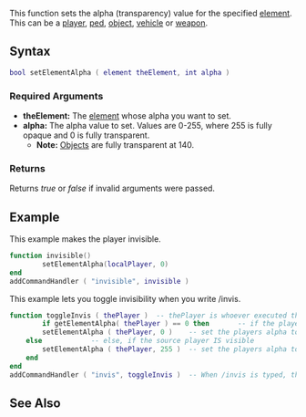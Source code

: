 {{Server client function}}

This function sets the alpha (transparency) value for the specified [[/element.md|element]]. This can be a [[/player.md|player]], [[/ped.md|ped]], [[/object.md|object]], [[/vehicle.md|vehicle]] or [[/Element/Weapon.md|weapon]].

==Syntax==
<syntaxhighlight lang="lua">
bool setElementAlpha ( element theElement, int alpha )
</syntaxhighlight>
{{OOP||[[/element.md|element]]:setAlpha|alpha|getElementAlpha}}

===Required Arguments===
*'''theElement:''' The [[/element.md|element]] whose alpha you want to set.
*'''alpha:'''  The alpha value to set. Values are 0-255, where 255 is fully opaque and 0 is fully transparent.
** '''Note:''' [[/Object.md|Object]]s are fully transparent at 140. 
===Returns===
Returns ''true'' or ''false'' if invalid arguments were passed.

==Example==
<section name="Clientside example" class="client" show="true">
This example makes the player invisible.
<syntaxhighlight lang="lua">
function invisible()
        setElementAlpha(localPlayer, 0)
end
addCommandHandler ( "invisible", invisible )
</syntaxhighlight>
</section>

<section name="Serverside example" class="server" show="true">
This example lets you toggle invisibility when you write /invis.
<syntaxhighlight lang="lua">
function toggleInvis ( thePlayer )  -- thePlayer is whoever executed the command
        if getElementAlpha( thePlayer ) == 0 then		-- if the player is NOT invisible
		setElementAlpha ( thePlayer, 0 )	-- set the players alpha to 0 (make them invisible)
	else			-- else, if the source player IS visible
		setElementAlpha ( thePlayer, 255 )	-- set the players alpha to 255 (make them 100% visible)
	end
end
addCommandHandler ( "invis", toggleInvis )	-- When /invis is typed, the function 'toggleInvis' will start.
</syntaxhighlight>
</section>

==See Also==
{{Element functions}}